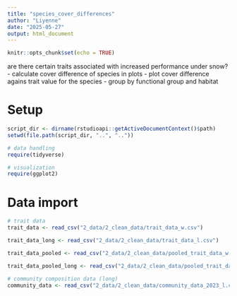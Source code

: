 ```yaml
---
title: "species_cover_differences"
author: "Liyenne"
date: "2025-05-27"
output: html_document
---
```


```r
knitr::opts_chunk$set(echo = TRUE)
```

are there certain traits associated with increased performance under snow? 
  - calculate cover difference of species in plots
  - plot cover difference agains trait value for the species
  - group by functional group and habitat
  
# Setup
```r
script_dir <- dirname(rstudioapi::getActiveDocumentContext()$path)
setwd(file.path(script_dir, "..", ".."))

# data handling
require(tidyverse)

# visualization
require(ggplot2)
```

# Data import
```r
# trait data
trait_data <- read_csv("2_data/2_clean_data/trait_data_w.csv")

trait_data_long <- read_csv("2_data/2_clean_data/trait_data_l.csv")

trait_data_pooled <- read_csv("2_data/2_clean_data/pooled_trait_data_w.csv")

trait_data_pooled_long <- read_csv("2_data/2_clean_data/pooled_trait_data_l.csv")
```

```r
# community composition data (long)
community_data <- read_csv("2_data/2_clean_data/community_data_2023_l.csv") 
```


